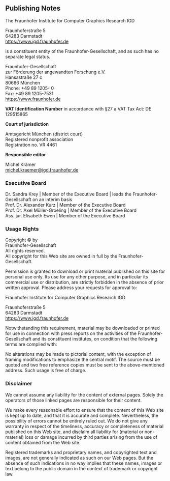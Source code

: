
<Page title="Publishing Notes | Steep Workflow Management System">

## Publishing Notes

The Fraunhofer Institute for Computer Graphics Research IGD

Fraunhoferstraße 5<br/>
64283 Darmstadt<br/>
https://www.igd.fraunhofer.de

is a constituent entity of the Fraunhofer-Gesellschaft, and as such has no separate legal status.

Fraunhofer-Gesellschaft<br/>
zur Förderung der angewandten Forschung e.V.<br/>
Hansastraße 27 c<br/>
80686 München<br/>
Phone: +49 89 1205- 0<br/>
Fax: +49 89 1205-7531<br/>
https://www.fraunhofer.de

**VAT Identification Number** in accordance with §27 a VAT Tax Act: DE 129515865

**Court of jurisdiction**

Amtsgericht  München (district court)<br/>
Registered nonprofit association<br/>
Registration no. VR 4461

**Responsible editor**

Michel Krämer<br/>
<a href="mailto:&#x6d;&#x69;&#99;&#x68;&#101;&#x6c;&#x2e;&#107;&#x72;&#x61;&#x65;&#x6d;&#101;&#x72;&#x40;&#x69;&#103;&#x64;&#x2e;&#x66;&#x72;&#x61;&#117;&#x6e;&#104;&#x6f;&#102;&#x65;&#x72;&#x2e;&#x64;&#101;">&#x6d;&#x69;&#99;&#x68;&#101;&#x6c;&#x2e;&#107;&#x72;&#x61;&#x65;&#x6d;&#101;&#x72;&#x40;&#x69;&#103;&#x64;&#x2e;&#x66;&#x72;&#x61;&#117;&#x6e;&#104;&#x6f;&#102;&#x65;&#x72;&#x2e;&#x64;&#101;</a>

### Executive Board

Dr. Sandra Krey | Member of the Executive Board | leads the Fraunhofer-Gesellschaft on an interim basis<br/>
Prof. Dr. Alexander Kurz | Member of the Executive Board<br/>
Prof. Dr. Axel Müller-Groeling | Member of the Executive Board<br/>
Ass. jur. Elisabeth Ewen | Member of the Executive Board

### Usage Rights

Copyright © by<br/>
Fraunhofer-Gesellschaft<br/>
All rights reserved.<br/>
All copyright for this Web site are owned in full by the Fraunhofer-Gesellschaft.

Permission is granted to download or print material published on this site for personal use only. Its use for any other purpose, and in particular its commercial use or distribution, are strictly forbidden in the absence of prior written approval. Please address your requests for approval to:

Fraunhofer Institute for Computer Graphics Research IGD

Fraunhoferstraße 5<br/>
64283 Darmstadt<br/>
https://www.igd.fraunhofer.de

Notwithstanding this requirement, material may be downloaded or printed for use in connection with press reports on the activities of the Fraunhofer-Gesellschaft and its constituent institutes, on condition that the following terms are complied with:

No alterations may be made to pictorial content, with the exception of framing modifications to emphasize the central motif. The source must be quoted and two free reference copies must be sent to the above-mentioned address. Such usage is free of charge.

### Disclaimer

We cannot assume any liability for the content of external pages. Solely the operators of those linked pages are responsible for their content.

We make every reasonable effort to ensure that the content of this Web site is kept up to date, and that it is accurate and complete. Nevertheless, the possibility of errors cannot be entirely ruled out. We do not give any warranty in respect of the timeliness, accuracy or completeness of material published on this Web site, and disclaim all liability for (material or non-material) loss or damage incurred by third parties arising from the use of content obtained from the Web site.

Registered trademarks and proprietary names, and copyrighted text and images, are not generally indicated as such on our Web pages. But the absence of such indications in no way implies that these names, images or text belong to the public domain in the context of trademark or copyright law.

</Page>
